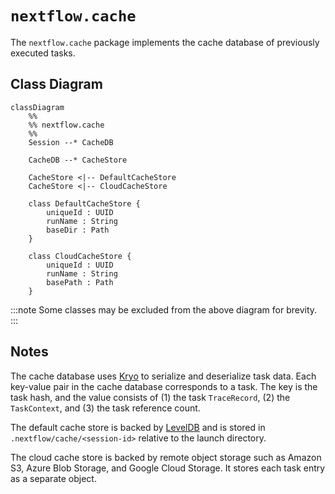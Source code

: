 
# `nextflow.cache`

The `nextflow.cache` package implements the cache database of previously executed tasks.

## Class Diagram

```mermaid
classDiagram
    %%
    %% nextflow.cache
    %%
    Session --* CacheDB

    CacheDB --* CacheStore

    CacheStore <|-- DefaultCacheStore
    CacheStore <|-- CloudCacheStore

    class DefaultCacheStore {
        uniqueId : UUID
        runName : String
        baseDir : Path
    }

    class CloudCacheStore {
        uniqueId : UUID
        runName : String
        basePath : Path
    }
```

:::note
Some classes may be excluded from the above diagram for brevity.
:::

## Notes

The cache database uses [Kryo](https://github.com/EsotericSoftware/kryo) to serialize and deserialize task data. Each key-value pair in the cache database corresponds to a task. The key is the task hash, and the value consists of (1) the task `TraceRecord`, (2) the `TaskContext`, and (3) the task reference count.

The default cache store is backed by [LevelDB](https://mvnrepository.com/artifact/org.iq80.leveldb/leveldb) and is stored in `.nextflow/cache/<session-id>` relative to the launch directory.

The cloud cache store is backed by remote object storage such as Amazon S3, Azure Blob Storage, and Google Cloud Storage. It stores each task entry as a separate object.
